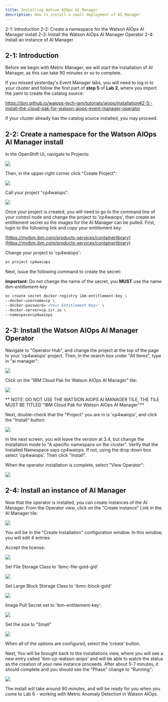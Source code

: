 ```yaml
---
title: Installing Watson AIOps AI Manager
description: How to install a small deployment of AI Manager
---
```


<AnchorLinks>
  <AnchorLink>2-1: Introduction</AnchorLink>
  <AnchorLink>2-2: Create a namespace for the Watson AIOps AI Manager install</AnchorLink>
  <AnchorLink>2-3: Install the Watson AIOps AI Manager Operator</AnchorLink>
  <AnchorLink>2-4: Install an instance of AI Manager</AnchorLink>
</AnchorLinks>


## 2-1: Introduction


Before we begin with Metric Manager, we will start the installation of AI Manager, as this can take 90 minutes or so to complete.

If you missed yesterday's Event Manager labs, you will need to log in to your cluster and follow the first part of **step 5** of **Lab 2**, where you import the yaml to create the catalog source: 

https://ibm.github.io/waiops-tech-jam/tutorials/aiops/installation#2-5:-install-the-cloud-pak-for-watson-aiops-event-manager-operator

If your cluster already has the catalog source installed, you may proceed.



## 2-2: Create a namespace for the Watson AIOps AI Manager install

 In the OpenShift UI, navigate to Projects:

 ![](images/Picture1.png)

 Then, in the upper-right corner click "Create Project":

 ![](images/Picture2.png)

 Call your project "cp4waiops":

 ![](images/Picture3.png)

Once your project is created, you will need to go to the command line of your control node and change the project to 'cp4waiops', then create an entitlement secret so the images for the AI Manager can be pulled. First, login to the following link and copy your entitlement key:

[https://myibm.ibm.com/products-services/containerlibrary](https://myibm.ibm.com/products-services/containerlibrary)

Change your project to 'cp4waiops':

```sh
oc project cp4waiops
```

Next, issue the following command to create the secret:

**Important:** Do not change the name of the secret, you **MUST** use the name _ibm-entitlement-key_

```sh
oc create secret docker-registry ibm-entitlement-key \
--docker-username=cp \
--docker-password='<Your Entitlement Key>' \
--docker-server=cp.icr.io \
--namespace=cp4waiops
```

## 2-3: Install the Watson AIOps AI Manager Operator

 Navigate to "Operator Hub", and change the project at the top of the page to your 'cp4waiops' project. Then, in the search box under "All Items", type in "ai manager":

 ![](images/Picture4.png)

 Click on the "IBM Cloud Pak for Watson AIOps AI Manager" tile:

 ![](images/Picture5.png)

  ** NOTE: DO NOT USE THE WATSION AIOPS AI MANAGER TILE, THE TILE MUST BE TITLED "IBM Cloud Pak for Watson AIOps AI Manager"**

 Next, double-check that the "Project" you are in is 'cp4waiops', and click the "Install" button:

 ![](images/Picture6.png)

 In the next screen, you will leave the version at 3.4, but change the Installation mode to "A specific namespace on the cluster". Verify that the Installed Namespace says cp4waiops. If not, using the drop down box select 'cp4waiops'. Then click "Install".

 When the operator installation is complete, select "View Operator":

 ![](images/Picture7.png)


## 2-4: Install an instance of AI Manager

 Now that the operator is installed, you can create instances of the AI Manager. From the Operator view, click on the "Create instance" Link in the AI Manager tile:

 ![](images/Picture8.png)

 You will be in the "Create Installation" configuration window. In this window, you will edit 4 entries:

 Accept the license:

 ![](images/Picture9.png)


 Set File Storage Class to 'ibmc-file-gold-gid'

 ![](images/Picture10.png)


 Set Large Block Storage Class to 'ibmc-block-gold'

 ![](images/Picture11.png)


 Image Pull Secret set to 'ibm-entitlement-key':

 ![](images/Picture12.png)

Set the size to "Small"

 ![](images/Picture13.png)


 When all of the options are configured, select the 'create' button.

 Next, You will be brought back to the installations view, where you will see a new entry called 'ibm-cp-watson-aiops' and will be able to watch the status as the creation of your new instance proceeds. After about 5-7 minutes, it should complete and you should see the "Phase" change to "Running":

 ![](images/Picture14.png)

The install will take around 90 minutes, and will be ready for you when you come to Lab 6 - working with Metric Anomaly Detection in Watson AIOps.


